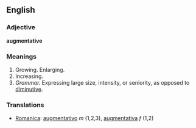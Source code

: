 ==English==

===Adjective===
'''augmentative'''

===Meanings===

#Growing. Enlarging.
#Increasing.
#''Grammar.'' Expressing large size, intensity, or seniority, as opposed to [[diminutive]].

===Translations===
*[[Romanica]]: [[augmentativo]] ''m'' (1,2,3), [[augmentativa]] ''f'' (1,2)